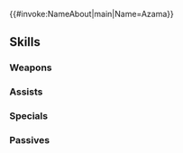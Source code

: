{{#invoke:NameAbout|main|Name=Azama}}{{HeroPage Tabs}}
{{Hero Infobox
|Name=Azama
|Title=Carefree Monk
|GrowthModifier=None
|WeaponType=Colorless Staff
|Origin=Fire Emblem Fates
|Gender=Male
|MoveType=Infantry
|actorEN=Matt Mercer
|actorJP=浜田賢二
|artist=岡谷
|resplendentArtist=田野きの太
|resplendentArtist-extra=Trys Inc.
|releaseDate=February 2, 2017
|poolDate=February 2, 2017
|randomStartTime=2017-02-02T07:00:00Z
|poolRarities=3,4
|TagID=アサマ
|InternalID=91
|cv1=11
|cv2=200700
|description=A monk of Hoshido with a curious sense of humor. One of Hinoka's retainers. Appears in Fire Emblem Fates.
|Properties=resplendent,nidavellir
|resplendentStartTime=2023-11-25T07:00:00Z
|resplendentEndTime=2023-12-10T06:59:59Z
}}
{{Stats Page
|Lv1HP=19|Lv1ATK=4|Lv1SPD=7|Lv1DEF=8|Lv1RES=6
|GRHP=55|GRATK=40|GRSPD=45|GRDEF=55|GRRES=45
}}
==Skills==
===Weapons===
{{Weapons Table
|weapon1=Assault
|weapon1Default=
|weapon1Unlock=1
|weapon2=Pain
|weapon2Default=
|weapon2Unlock=3
|weapon3=Pain+
|weapon3Default=
|weapon3Unlock=5
}}
===Assists===
{{Assists Table
|assist1=Heal
|assist1Default=1
|assist1Unlock=1
|assist2=Reconcile
|assist2Default=3
|assist2Unlock=2
|assist3=Martyr
|assist3Default=5
|assist3Unlock=4
|assist4=Martyr+
|assist4Default=
|assist4Unlock=5
}}
===Specials===
{{Specials Table
|special1=Imbue
|special1Default=4
|special1Unlock=2
|special2=Solid-Earth Balm
|special2Default=5
|special2Unlock=3
}}
===Passives===
{{Passives Table
|passiveC1=Threaten Atk 1
|passiveC2=Threaten Atk 2
|passiveC3=Threaten Atk 3
|passiveC1Unlock=3
|passiveC2Unlock=4
|passiveC3Unlock=5
}}
{{Heroes Navbox}}